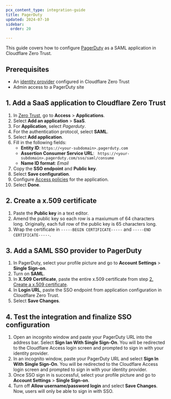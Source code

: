 ```yaml
---
pcx_content_type: integration-guide
title: PagerDuty
updated: 2024-07-10
sidebar:
  order: 20

---
```


This guide covers how to configure [PagerDuty](https://support.pagerduty.com/docs/sso) as a SAML application in Cloudflare Zero Trust.

## Prerequisites

* An [identity provider](/cloudflare-one/identity/idp-integration/) configured in Cloudflare Zero Trust
* Admin access to a PagerDuty site

## 1. Add a SaaS application to Cloudflare Zero Trust

1. In [Zero Trust](https://one.dash.cloudflare.com), go to **Access** > **Applications**.
2. Select **Add an application** > **SaaS**.
3. For **Application**, select *Pagerduty*.
4. For the authentication protocol, select **SAML**.
5. Select **Add application**.
6. Fill in the following fields:
   * **Entity ID**: `https://<your-subdomain>.pagerduty.com`
   * **Assertion Consumer Service URL**: ` https://<your-subdomain>.pagerduty.com/sso/saml/consume`
   * **Name ID format**: *Email*
7. Copy the **SSO endpoint** and **Public key**.
8. Select **Save configuration**.
9. Configure [Access policies](/cloudflare-one/policies/access/) for the application.
10. Select **Done**.

## 2. Create a x.509 certificate

1. Paste the **Public key** in a text editor.
2. Amend the public key so each row is a maxiumum of 64 characters long. Originally, each full row of the public key is 65 characters long.
3. Wrap the certificate in `-----BEGIN CERTIFICATE-----` and `-----END CERTIFICATE-----`.

## 3. Add a SAML SSO provider to PagerDuty

1. In PagerDuty, select your profile picture and go to **Account Settings** > **Single Sign-on**.
2. Turn on **SAML**.
3. In **X.509 Certificate**, paste the entire x.509 certificate from step [2. Create a x.509 certificate](#2-create-a-x509-certificate).
4. In **Login URL**, paste the SSO endpoint from application configuration in Cloudflare Zero Trust.
5. Select **Save Changes**.

## 4. Test the integration and finalize SSO configuration

1. Open an incognito window and paste your PagerDuty URL into the address bar. Select **Sign Ian With Single Sign-On**. You will be redirected to the Cloudflare Access login screen and prompted to sign in with your identity provider.
2. In an incognito window, paste your PagerDuty URL and select **Sign In With Single Sign-On**. You will be redirected to the Cloudflare Access login screen and prompted to sign in with your identity provider.
3. Once SSO sign in is successful, select your profile picture and go to **Account Settings** > **Single Sign-on**.
4. Turn off **Allow username/password login** and select **Save Changes**. Now, users will only be able to sign in with SSO.
